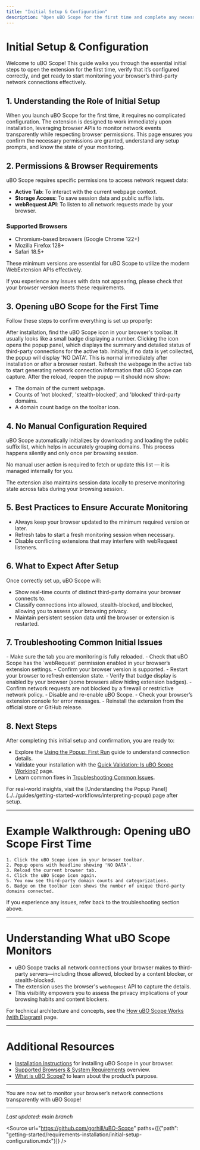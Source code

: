 ```yaml
---
title: "Initial Setup & Configuration"
description: "Open uBO Scope for the first time and complete any necessary configuration to begin monitoring network connections. Clarifies whether any permissions or adjustments are needed, and sets the stage for your first real use."
---
```


# Initial Setup & Configuration

Welcome to uBO Scope! This guide walks you through the essential initial steps to open the extension for the first time, verify that it’s configured correctly, and get ready to start monitoring your browser’s third-party network connections effectively.

## 1. Understanding the Role of Initial Setup

When you launch uBO Scope for the first time, it requires no complicated configuration. The extension is designed to work immediately upon installation, leveraging browser APIs to monitor network events transparently while respecting browser permissions. This page ensures you confirm the necessary permissions are granted, understand any setup prompts, and know the state of your monitoring.

## 2. Permissions & Browser Requirements

uBO Scope requires specific permissions to access network request data:

- **Active Tab**: To interact with the current webpage context.
- **Storage Access**: To save session data and public suffix lists.
- **webRequest API**: To listen to all network requests made by your browser.

### Supported Browsers

- Chromium-based browsers (Google Chrome 122+)
- Mozilla Firefox 128+
- Safari 18.5+

These minimum versions are essential for uBO Scope to utilize the modern WebExtension APIs effectively.

<Tip>
If you experience any issues with data not appearing, please check that your browser version meets these requirements.
</Tip>

## 3. Opening uBO Scope for the First Time

Follow these steps to confirm everything is set up properly:

<Steps>
<Step title="Locate the uBO Scope Icon">
After installation, find the uBO Scope icon in your browser's toolbar. It usually looks like a small badge displaying a number.
</Step>
<Step title="Click the Icon to Open the Popup">
Clicking the icon opens the popup panel, which displays the summary and detailed status of third-party connections for the active tab.
</Step>
<Step title="Verify the Display">
Initially, if no data is yet collected, the popup will display 'NO DATA'. This is normal immediately after installation or after a browser restart.
</Step>
<Step title="Reload the Active Tab">
Refresh the webpage in the active tab to start generating network connection information that uBO Scope can capture.
</Step>
<Step title="Observe Data Update">
After the reload, reopen the popup — it should now show:

- The domain of the current webpage.
- Counts of 'not blocked', 'stealth-blocked', and 'blocked' third-party domains.
- A domain count badge on the toolbar icon.

</Step>
</Steps>

## 4. No Manual Configuration Required

uBO Scope automatically initializes by downloading and loading the public suffix list, which helps in accurately grouping domains. This process happens silently and only once per browsing session.

<Info>
No manual user action is required to fetch or update this list — it is managed internally for you.
</Info>

The extension also maintains session data locally to preserve monitoring state across tabs during your browsing session.

## 5. Best Practices to Ensure Accurate Monitoring

- Always keep your browser updated to the minimum required version or later.
- Refresh tabs to start a fresh monitoring session when necessary.
- Disable conflicting extensions that may interfere with webRequest listeners.

## 6. What to Expect After Setup

Once correctly set up, uBO Scope will:

- Show real-time counts of distinct third-party domains your browser connects to.
- Classify connections into allowed, stealth-blocked, and blocked, allowing you to assess your browsing privacy.
- Maintain persistent session data until the browser or extension is restarted.

## 7. Troubleshooting Common Initial Issues

<AccordionGroup title="Common Initial Setup Troubleshooting">
<Accordion title="Popup Shows 'NO DATA' After Reload">
- Make sure the tab you are monitoring is fully reloaded.
- Check that uBO Scope has the `webRequest` permission enabled in your browser’s extension settings.
- Confirm your browser version is supported.
- Restart your browser to refresh extension state.
</Accordion>
<Accordion title="Badge Count Does Not Appear">
- Verify that badge display is enabled by your browser (some browsers allow hiding extension badges).
- Confirm network requests are not blocked by a firewall or restrictive network policy.
</Accordion>
<Accordion title="Extension Does Not Respond or Shows Errors">
- Disable and re-enable uBO Scope.
- Check your browser’s extension console for error messages.
- Reinstall the extension from the official store or GitHub release.
</Accordion>
</AccordionGroup>

## 8. Next Steps

After completing this initial setup and confirmation, you are ready to:

- Explore the [Using the Popup: First Run](../first-use-validation/using-the-popup) guide to understand connection details.
- Validate your installation with the [Quick Validation: Is uBO Scope Working?](../first-use-validation/validate-extension-working) page.
- Learn common fixes in [Troubleshooting Common Issues](../first-use-validation/troubleshooting-common-issues).

<Tip>
For real-world insights, visit the [Understanding the Popup Panel](../../guides/getting-started-workflows/interpreting-popup) page after setup.
</Tip>

---

# Example Walkthrough: Opening uBO Scope First Time

```plaintext
1. Click the uBO Scope icon in your browser toolbar.
2. Popup opens with headline showing 'NO DATA'.
3. Reload the current browser tab.
4. Click the uBO Scope icon again.
5. You now see third-party domain counts and categorizations.
6. Badge on the toolbar icon shows the number of unique third-party domains connected.
```

If you experience any issues, refer back to the troubleshooting section above.

---

# Understanding What uBO Scope Monitors

- uBO Scope tracks all network connections your browser makes to third-party servers—including those allowed, blocked by a content blocker, or stealth-blocked.
- The extension uses the browser's `webRequest` API to capture the details.
- This visibility empowers you to assess the privacy implications of your browsing habits and content blockers.

For technical architecture and concepts, see the [How uBO Scope Works (with Diagram)](../../overview/core-concepts-architecture/system-architecture) page.

---

# Additional Resources

- [Installation Instructions](../requirements-installation/install-instructions) for installing uBO Scope in your browser.
- [Supported Browsers & System Requirements](../requirements-installation/supported-platforms-browsers) overview.
- [What is uBO Scope?](../../overview/product-introduction/what-and-why) to learn about the product’s purpose.

---

You are now set to monitor your browser’s network connections transparently with uBO Scope!

---

_Last updated: main branch_

<Source url="https://github.com/gorhill/uBO-Scope" paths={[{"path": "getting-started/requirements-installation/initial-setup-configuration.mdx"}]} />